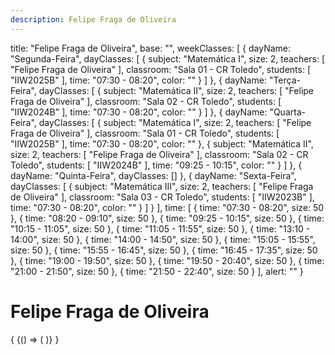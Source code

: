 ```yaml
---
description: Felipe Fraga de Oliveira
---
```

  title: "Felipe Fraga de Oliveira",
  base: "",
  weekClasses: [
    {
      dayName: "Segunda-Feira",
      dayClasses: [
        {
          subject: "Matemática I",
          size: 2,
          teachers: [
            "Felipe Fraga de Oliveira"
          ],
          classroom: "Sala 01 - CR Toledo",
          students: [
            "IIW2025B"
          ],
          time: "07:30 - 08:20",
          color: ""
        }
      ]
    },
    {
      dayName: "Terça-Feira",
      dayClasses: [
        {
          subject: "Matemática II",
          size: 2,
          teachers: [
            "Felipe Fraga de Oliveira"
          ],
          classroom: "Sala 02 - CR Toledo",
          students: [
            "IIW2024B"
          ],
          time: "07:30 - 08:20",
          color: ""
        }
      ]
    },
    {
      dayName: "Quarta-Feira",
      dayClasses: [
        {
          subject: "Matemática I",
          size: 2,
          teachers: [
            "Felipe Fraga de Oliveira"
          ],
          classroom: "Sala 01 - CR Toledo",
          students: [
            "IIW2025B"
          ],
          time: "07:30 - 08:20",
          color: ""
        },
        {
          subject: "Matemática II",
          size: 2,
          teachers: [
            "Felipe Fraga de Oliveira"
          ],
          classroom: "Sala 02 - CR Toledo",
          students: [
            "IIW2024B"
          ],
          time: "09:25 - 10:15",
          color: ""
        }
      ]
    },
    {
      dayName: "Quinta-Feira",
      dayClasses: []
    },
    {
      dayName: "Sexta-Feira",
      dayClasses: [
        {
          subject: "Matemática III",
          size: 2,
          teachers: [
            "Felipe Fraga de Oliveira"
          ],
          classroom: "Sala 03 - CR Toledo",
          students: [
            "IIW2023B"
          ],
          time: "07:30 - 08:20",
          color: ""
        }
      ]
    }
  ],
  time: [
    {
      time: "07:30 - 08:20",
      size: 50
    },
    {
      time: "08:20 - 09:10",
      size: 50
    },
    {
      time: "09:25 - 10:15",
      size: 50
    },
    {
      time: "10:15 - 11:05",
      size: 50
    },
    {
      time: "11:05 - 11:55",
      size: 50
    },
    {
      time: "13:10 - 14:00",
      size: 50
    },
    {
      time: "14:00 - 14:50",
      size: 50
    },
    {
      time: "15:05 - 15:55",
      size: 50
    },
    {
      time: "15:55 - 16:45",
      size: 50
    },
    {
      time: "16:45 - 17:35",
      size: 50
    },
    {
      time: "19:00 - 19:50",
      size: 50
    },
    {
      time: "19:50 - 20:40",
      size: 50
    },
    {
      time: "21:00 - 21:50",
      size: 50
    },
    {
      time: "21:50 - 22:40",
      size: 50
    }
  ],
  alert: ""
}

# Felipe Fraga de Oliveira

<div>
  {
    <BrowserOnly>
      {() => (
        <Grid
          title={data.title}
          weekClasses={data.weekClasses}
          time={data.time}
        />
      )}
    </BrowserOnly>
  }
</div>
